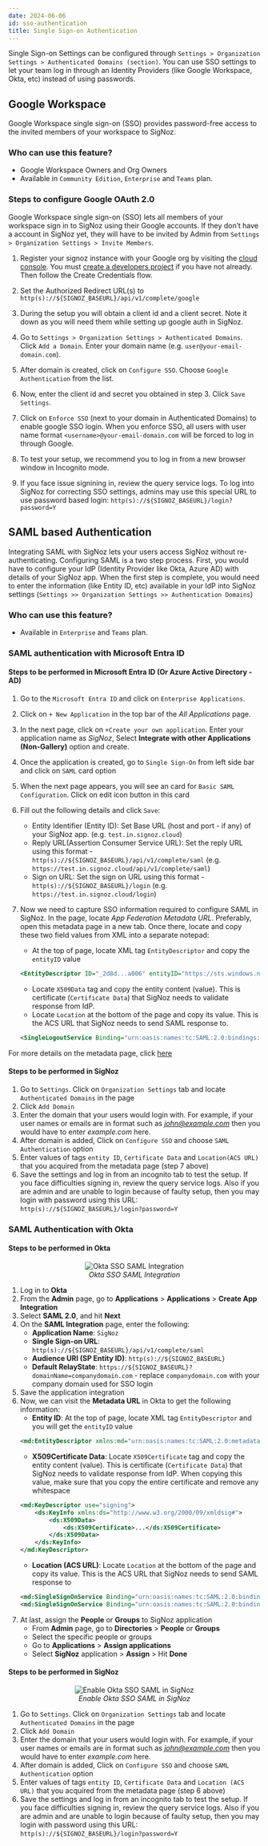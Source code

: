 ```yaml
---
date: 2024-06-06
id: sso-authentication
title: Single Sign-on Authentication
---
```


Single Sign-on Settings can be configured through `Settings > Organization Settings > Authenticated Domains (section)`. You can use SSO settings to let your team log in through an Identity Providers (like Google Workspace, Okta, etc) instead of using passwords.  

## Google Workspace

Google Workspace single sign-on (SSO) provides password-free access to the invited members of your workspace to SigNoz.  

### Who can use this feature?

- Google Workspace Owners and Org Owners
- Available in `Community Edition`, `Enterprise` and `Teams` plan.

### Steps to configure Google OAuth 2.0

Google Workspace single sign-on (SSO) lets all members of your workspace sign in to SigNoz using their Google accounts. If they don’t have a account in SigNoz yet, they will have to be invited by Admin from `Settings > Organization Settings > Invite Members`.

1. Register your signoz instance with your Google org by visiting the [cloud console](https://console.cloud.google.com/apis/credentials). You must [create a developers project](https://redash.io/help/open-source/admin-guide/google-developer-account-setup) if you have not already. Then follow the Create Credentials flow.

2. Set the Authorized Redirect URL(s) to `http(s)://${SIGNOZ_BASEURL}/api/v1/complete/google`

3. During the setup you will obtain a client id and a client secret. Note it down as you will need them while setting up google auth in SigNoz.

4. Go to `Settings > Organization Settings > Authenticated Domains`. Click `Add a Domain`. Enter your domain name (e.g. `user@your-email-domain.com`).

5. After domain is created, click on `Configure SSO`. Choose `Google Authentication` from the list.

6. Now, enter the client id and secret you obtained in step 3. Click `Save Settings`.

7. Click on `Enforce SSO` (next to your domain in Authenticated Domains) to enable google SSO login. When you enforce SSO, all users with user name format `<username>@your-email-domain.com`  will be forced to log in through Google.

8. To test your setup, we recommend you to log in from a new browser window in Incognito mode.

9. If you face issue signining in, review the query service logs. To log into SigNoz for correcting SSO settings, admins may use this special URL to use password based login: `http(s)://${SIGNOZ_BASEURL}/login?password=Y`

## SAML based Authentication

Integrating SAML with SigNoz lets your users access SigNoz without re-authenticating. Configuring SAML is a two step process. First, you would have to configure your IdP (Identity Provider like Okta, Azure AD) with details of your SigNoz app. When the first step is complete, you would need to enter the information (like Entity ID, etc) available in your IdP into SigNoz settings (`Settings >> Organization Settings >> Authentication Domains`)

### Who can use this feature?

- Available in `Enterprise` and `Teams` plan.

### SAML authentication with Microsoft Entra ID

#### Steps to be performed in Microsoft Entra ID (Or Azure Active Directory - AD)

1. Go to the `Microsoft Entra ID`  and click on `Enterprise Applications`.
2. Click on `+ New Application` in the top bar of the *All Applications* page.
3. In the next page, click on `+Create your own application`. Enter your application name as *SigNoz*, Select **Integrate with other Applications (Non-Gallery)** option and create.
4. Once the application is created, go to `Single Sign-On` from left side bar and click on `SAML` card option
5. When the next page appears, you will see an card for `Basic SAML Configuration`. Click on edit icon button in this card 
6. Fill out the following details and click `Save`:
    - Entity Identifier (Entity ID): Set Base URL (host and port - if any) of your SigNoz app. (e.g. `test.in.signoz.cloud`)
    - Reply URL(Assertion Consumer Service URL): Set the reply URL using this format - `http(s)://${SIGNOZ_BASEURL}/api/v1/complete/saml` (e.g. `https://test.in.signoz.cloud/api/v1/complete/saml`)
    - Sign on URL: Set the sign on URL using this format - `http(s)://${SIGNOZ_BASEURL}/login` (e.g. `https://test.in.signoz.cloud/login`)
7. Now we need to capture SSO information required to configure SAML in SigNoz. In the page, locate *App Federation Metadata URL*. Preferably, open this metadata page in a new tab. Once there, locate and copy these two field values from XML into a separate notepad:
    - At the top of page, locate XML tag `EntityDescriptor` and copy the `entityID` value

    ```XML
    <EntityDescriptor ID="_2d8d...a006" entityID="https://sts.windows.net/00d562...816c79/" xmlns="urn:oasis:names:tc:SAML:2.0:metadata">
    ```

    - Locate `X509Data` tag and copy the entity content (value). This is certificate (`Certificate Data`) that SigNoz needs to validate response from IdP.
    - Locate `Location` at the bottom of the page and copy its value. This is the ACS URL that SigNoz needs to send SAML response to.

    ```XML
    <SingleLogoutService Binding="urn:oasis:names:tc:SAML:2.0:bindings:HTTP-Redirect" Location="https://login.microsoftonline.com/323a6......12688fe83e3s30/saml2"/>
    ```

For more details on the metadata page, click [here](https://learn.microsoft.com/en-us/entra/identity-platform/federation-metadata)

#### Steps to be performed in SigNoz

1. Go to `Settings`. Click on `Organization Settings` tab and locate `Authenticated Domains` in the page
2. Click `Add Domain`
3. Enter the domain that your users would login with. For example, if your user names or emails are in format such as *john@example.com* then you would have to enter *example.com* here.
4. After domain is added, Click on `Configure SSO` and choose `SAML Authentication` option
5. Enter values of tags `entity ID`, `Certificate Data` and `Location(ACS URL)` that you acquired from the metadata page (step 7 above)
6. Save the settings and log in from an incognito tab to test the setup. If you face difficulties signing in, review the query service logs. Also if you are admin and are unable to login because of faulty setup, then you may login with password using this URL: `http(s)://${SIGNOZ_BASEURL}/login?password=Y`

### SAML Authentication with Okta

#### Steps to be performed in Okta

<figure data-zoomable align='center'>
    <img src="/img/docs/okta-sso-saml-integration.gif" alt="Okta SSO SAML Integration"/>
    <figcaption><i>Okta SSO SAML Integration</i></figcaption>
</figure>


1. Log in to **Okta**
2. From the **Admin** page, go to **Applications** > **Applications** > **Create App Integration**
3. Select **SAML 2.0**, and hit **Next**
4. On the **SAML Integration** page, enter the following:
    - **Application Name**: `SigNoz`
    - **Single Sign-on URL**: `http(s)://${SIGNOZ_BASEURL}/api/v1/complete/saml`
    - **Audience URI (SP Entity ID)**: `http(s)://${SIGNOZ_BASEURL}`
    - **Default RelayState**: `https://${SIGNOZ_BASEURL}?domainName=companydomain.com` - replace `companydomain.com` with your company domain used for SSO login
5. Save the application integration
6. Now, we can visit the **Metadata URL** in Okta to get the following information:
    - **Entity ID**: At the top of page, locate XML tag `EntityDescriptor` and you will get the `entityID` value
    ```XML
    <md:EntityDescriptor xmlns:md="urn:oasis:names:tc:SAML:2.0:metadata" entityID="http://www.okta.com/exk...697">
    ```
    - **X509Certificate Data**: Locate `X509Certificate` tag and copy the entity content (value). This is certificate (`Certificate Data`) that SigNoz needs to validate response from IdP. When copying this value, make sure that you copy the entire certificate and remove any whitespace
    ```XML
    <md:KeyDescriptor use="signing">
        <ds:KeyInfo xmlns:ds="http://www.w3.org/2000/09/xmldsig#">
            <ds:X509Data>
                <ds:X509Certificate>...</ds:X509Certificate>
            </ds:X509Data>
        </ds:KeyInfo>
    </md:KeyDescriptor>
    ```
    - **Location (ACS URL)**: Locate `Location` at the bottom of the page and copy its value. This is the ACS URL that SigNoz needs to send SAML response to
    ```XML
    <md:SingleSignOnService Binding="urn:oasis:names:tc:SAML:2.0:bindings:HTTP-POST" Location="https://redacted.okta.com/app/redacted_signoz_1/exk...697/sso/saml"/>
    <md:SingleSignOnService Binding="urn:oasis:names:tc:SAML:2.0:bindings:HTTP-Redirect" Location="https://redacted.okta.com/app/redacted_signoz_1/exk...697/sso/saml"/>
    ```
7. At last, assign the **People** or **Groups** to SigNoz application
    - From **Admin** page, go to **Directories** > **People** or **Groups**
    - Select the specific people or groups
    - Go to **Applications** > **Assign applications**
    - Select **SigNoz** application > **Assign** > Hit **Done**

#### Steps to be performed in SigNoz

<figure data-zoomable align='center'>
    <img src="/img/docs/signoz-okta-sso-enable.gif" alt="Enable Okta SSO SAML in SigNoz"/>
    <figcaption><i>Enable Okta SSO SAML in SigNoz</i></figcaption>
</figure>


1. Go to `Settings`. Click on `Organization Settings` tab and locate `Authenticated Domains` in the page
2. Click `Add Domain`
3. Enter the domain that your users would login with. For example, if your user names or emails are in format such as *john@example.com* then you would have to enter *example.com* here.
4. After domain is added, Click on `Configure SSO` and choose `SAML Authentication` option
5. Enter values of tags `entity ID`, `Certificate Data` and `Location (ACS URL)` that you acquired from the metadata page (step 6 above)
6. Save the settings and log in from an incognito tab to test the setup. If you face difficulties signing in, review the query service logs. Also if you are admin and are unable to login because of faulty setup, then you may login with password using this URL: `http(s)://${SIGNOZ_BASEURL}/login?password=Y`
